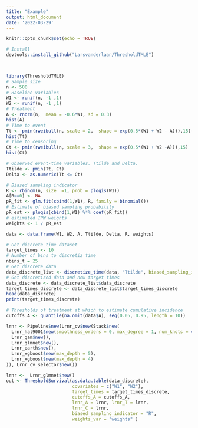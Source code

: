 ```yaml
---
title: "Example"
output: html_document
date: '2022-03-29'
---
```


```r
knitr::opts_chunk$set(echo = TRUE)
```


```r
# Install
devtools::install_github("Larsvanderlaan/ThresholdTMLE")

 
```


```r
library(ThresholdTMLE)
# Sample size
n <- 500
# Baseline variables
W1 <- runif(n, -1 ,1)
W2 <- runif(n, -1 ,1)
# Treatment
A <- rnorm(n,  mean = -0.6*W1, sd = 0.3)
hist(A)
# Time to event
Tt <- pmin(rweibull(n, scale = 2,  shape = exp(0.5*(W1 + W2 - A))),15)
hist(Tt)
# Time to censoring
Ct <- pmin(rweibull(n, scale = 3,  shape = exp(0.5*(W1 + W2 -A))),15)
hist(Ct)

# Observed event-time variables. Ttilde and Delta.
Ttilde <- pmin(Tt, Ct)
Delta <- as.numeric(Tt <= Ct)

# Biased sampling indicator
R <- rbinom(n, size  =1, prob = plogis(W1))
A[R==0] <- NA
pR_fit <- glm.fit(cbind(1,W1), R, family = binomial())
# Estimate of biased sampling probability
pR_est <- plogis(cbind(1,W1) %*% coef(pR_fit)) 
# estimated IPW weights
weights <- 1 / pR_est

data <- data.frame(W1, W2, A, Ttilde, Delta, R, weights)

```



```r
# Get discrete time dataset
target_times <- 10
# Number of bins to discretiz time
nbins_t = 25
# Get discrete data
data_discrete_list <- discretize_time(data, "Ttilde", biased_sampling_indicator = "R", target_times = target_times, nbins_t = nbins_t)
# Get discretized data and new target times
data_discrete <- data_discrete_list$data_discrete
target_times_discrete <- data_discrete_list$target_times_discrete
head(data_discrete)
print(target_times_discrete)
```


```r
# Thresholds of treatment at which to estimate cumulative incidence
cutoffs_A <- quantile(na.omit(data$A), seq(0.05, 0.95, length = 10))

lrnr <- Pipeline$new(Lrnr_cv$new(Stack$new(
  Lrnr_hal9001$new(smoothness_orders = 0, max_degree = 1, num_knots = c(30,10)),
  Lrnr_gam$new(),
  Lrnr_glmnet$new(),
  Lrnr_earth$new(),
  Lrnr_xgboost$new(max_depth = 5),
  Lrnr_xgboost$new(max_depth = 4)
)), Lrnr_cv_selector$new())

lrnr <-  Lrnr_glmnet$new()
out <- ThresholdSurvival(as.data.table(data_discrete), 
                         covariates = c("W1", "W2"), 
                         target_times = target_times_discrete,
                         cutoffs_A = cutoffs_A,  
                         lrnr_A = lrnr, lrnr_T = lrnr, 
                         lrnr_C = lrnr, 
                         biased_sampling_indicator = "R", 
                         weights_var = "weights" )



```
